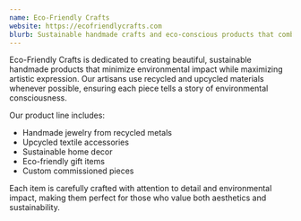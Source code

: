 ```yaml
---
name: Eco-Friendly Crafts
website: https://ecofriendlycrafts.com
blurb: Sustainable handmade crafts and eco-conscious products that combine creativity with environmental responsibility.
---
```


Eco-Friendly Crafts is dedicated to creating beautiful, sustainable handmade products that minimize environmental impact while maximizing artistic expression. Our artisans use recycled and upcycled materials whenever possible, ensuring each piece tells a story of environmental consciousness.

Our product line includes:
- Handmade jewelry from recycled metals
- Upcycled textile accessories
- Sustainable home decor
- Eco-friendly gift items
- Custom commissioned pieces

Each item is carefully crafted with attention to detail and environmental impact, making them perfect for those who value both aesthetics and sustainability. 